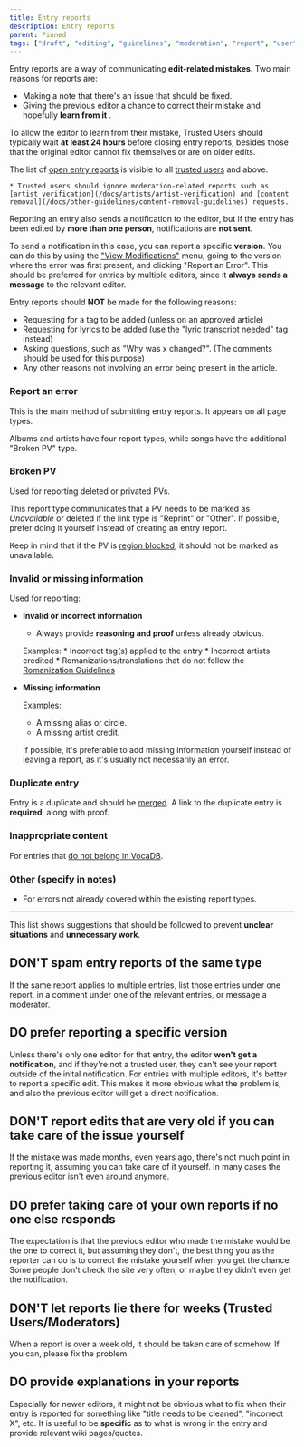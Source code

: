 ---
title: Entry reports
description: Entry reports
parent: Pinned
tags: ["draft", "editing", "guidelines", "moderation", "report", "user", "documentation", "vocadb"]
---

Entry reports are a way of communicating **edit-related mistakes**. Two main reasons for reports are: 
* Making a note that there's an issue that should be fixed.
* Giving the previous editor a chance to correct their mistake and hopefully **learn from it** .

To allow the editor to learn from their mistake, Trusted Users should typically wait **at least 24 hours** before closing entry reports, besides those that the original editor cannot fix themselves or are on older edits.

The list of [open entry reports](https://vocadb.net/Admin/ViewEntryReports) is visible to all [trusted users](/docs/documentation/user-groups) and above.

    * Trusted users should ignore moderation-related reports such as [artist verification](/docs/artists/artist-verification) and [content removal](/docs/other-guidelines/content-removal-guidelines) requests.

Reporting an entry also sends a notification to the editor, but if the entry has been edited by **more than one person**, notifications are **not sent**.

To send a notification in this case, you can report a specific **version**. You can do this by using the ["View Modifications"](/docs/songs/song-entry-page#view-modifications) menu, going to the version where the error was first present, and clicking "Report an Error". This should be preferred for entries by multiple editors, since it **always sends a message** to the relevant editor.

Entry reports should **NOT** be made for the following reasons:

- Requesting for a tag to be added (unless on an approved article)
- Requesting for lyrics to be added (use the "[lyric transcript needed](https://vocadb.net/T/6362/lyric-transcript-needed)" tag instead)
- Asking questions, such as "Why was x changed?". (The comments should be used for this purpose)
- Any other reasons not involving an error being present in the article.

### Report an error

This is the main method of submitting entry reports. It appears on all page types.

Albums and artists have four report types, while songs have the additional "Broken PV" type.

### Broken PV
Used for reporting deleted or privated PVs.

This report type communicates that a PV needs to be marked as _Unavailable_ or deleted if the link type is "Reprint" or "Other". If possible, prefer doing it yourself instead of creating an entry report.

Keep in mind that if the PV is [region blocked](https://vocadb.net/T/8226/region-blocked), it should not be marked as unavailable.

### Invalid or missing information

Used for reporting:
* **Invalid or incorrect information**
    * Always provide **reasoning and proof** unless already obvious.

    Examples:
        * Incorrect tag(s) applied to the entry
        * Incorrect artists credited
        * Romanizations/translations that do not follow the [Romanization Guidelines](/docs/other-guidelines/romanization-guidelines)
* **Missing information**

    Examples:
    * A missing alias or circle.
    * A missing artist credit. 


    If possible, it's preferable to add missing information yourself instead of leaving a report, as it's usually not necessarily an error.





### Duplicate entry

Entry is a duplicate and should be [merged](/docs/other-guidelines/merging-entries). A link to the duplicate entry is **required**, along with proof.

### Inappropriate content

For entries that [do not belong in VocaDB](/docs/other-guidelines/content-policy#Albums).

### Other (specify in notes)
- For errors not already covered within the existing report types.

----

This list shows suggestions that should be followed to prevent **unclear situations** and **unnecessary work**.

## DON'T spam entry reports of the same type

If the same report applies to multiple entries, list those entries under one report, in a comment under one of the relevant entries, or message a moderator.

## DO prefer reporting a specific version

Unless there's only one editor for that entry, the editor **won't get a notification**, and if they're not a trusted user, they can't see your report outside of the inital notification. For entries with multiple editors, it's better to report a specific edit. This makes it more obvious what the problem is, and also the previous editor will get a direct notification.

## DON'T report edits that are very old if you can take care of the issue yourself

If the mistake was made months, even years ago, there's not much point in reporting it, assuming you can take care of it yourself. In many cases the previous editor isn't even around anymore.

## DO prefer taking care of your own reports if no one else responds

The expectation is that the previous editor who made the mistake would be the one to correct it, but assuming they don't, the best thing you as the reporter can do is to correct the mistake yourself when you get the chance. Some people don't check the site very often, or maybe they didn't even get the notification.

## DON'T let reports lie there for weeks (Trusted Users/Moderators)

When a report is over a week old, it should be taken care of somehow. If you can, please fix the problem.

## DO provide explanations in your reports

Especially for newer editors, it might not be obvious what to fix when their entry is reported for something like "title needs to be cleaned", "incorrect X", etc. It is useful to be **specific** as to what is wrong in the entry and provide relevant wiki pages/quotes.